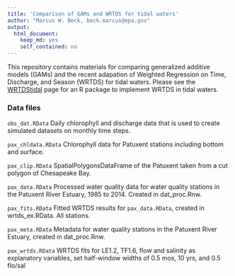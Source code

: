 ```yaml
---
title: 'Comparison of GAMs and WRTDS for tidal waters'
author: "Marcus W. Beck, beck.marcus@epa.gov"
output:
  html_document:
    keep_md: yes
    self_contained: no
---
```


This repository contains materials for comparing generalized additive models (GAMs) and the recent adapation of Weighted Regression on Time, Discharge, and Season (WRTDS) for tidal waters.  Please see the [WRTDStidal](https://github.com/fawda123/wtreg_for_estuaries) page for an R package to implement WRTDS in tidal waters.

### Data files
 
`obs_dat.RData` Daily chlorophyll and discharge data that is used to create simulated datasets on monthly time steps.

`pax_chldata.RData` Chlorophyll data for Patuxent stations including bottom and surface.

`pax_clip.RData` SpatialPolygonsDataFrame of the Patuxent taken from a cut polygon of Chesapeake Bay.

`pax_data.RData` Processed water quality data for water quality stations in the Patuxent River Estuary, 1985 to 2014.  Created in dat_proc.Rnw.

`pax_fits.RData` Fitted WRTDS results for `pax_data.RData`, created in wrtds_ex.RData. All stations.

`pax_meta.RData` Metadata for water quality stations in the Patuxent River Estuary, created in dat_proc.Rnw.

`pax_wrtds.RData` WRTDS fits for LE1.2, TF1.6, flow and salinity as explanatory variables, set half-window widths of 0.5 mos, 10 yrs, and 0.5 flo/sal